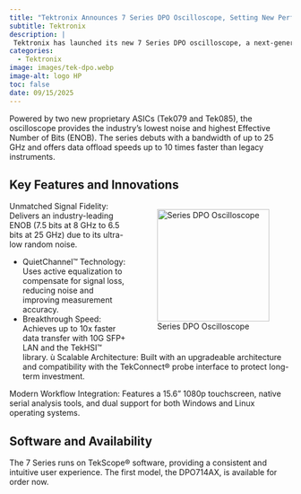 ```yaml
---
title: "Tektronix Announces 7 Series DPO Oscilloscope, Setting New Performance Benchmark"
subtitle: Tektronix
description: |
 Tektronix has launched its new 7 Series DPO oscilloscope, a next-generation, ultra-high-performance instrument designed for engineers and researchers in demanding fields like high-speed communications, AI, quantum computing, and high-energy physics.
categories:
  - Tektronix
image: images/tek-dpo.webp
image-alt: logo HP
toc: false
date: 09/15/2025
---
```





Powered by two new proprietary ASICs (Tek079 and Tek085), the oscilloscope provides the industry's lowest noise and highest Effective Number of Bits (ENOB). The series debuts with a bandwidth of up to 25 GHz and offers data offload speeds up to 10 times faster than legacy instruments.

## Key Features and Innovations
::: {style="float: right; margin-left: 15px; margin-bottom: 10px;"}
![Series DPO Oscilloscope](images/tek-dpo.webp){width="200px"}
:::

Unmatched Signal Fidelity: Delivers an industry-leading ENOB (7.5 bits at 8 GHz to 6.5 bits at 25 GHz) due to its ultra-low random noise.

* QuietChannel™ Technology: Uses active equalization to compensate for signal loss, reducing noise and improving measurement accuracy.
* Breakthrough Speed: Achieves up to 10x faster data transfer with 10G SFP+ LAN and the TekHSI™ library.
ù Scalable Architecture: Built with an upgradeable architecture and compatibility with the TekConnect® probe interface to protect long-term investment.

Modern Workflow Integration: Features a 15.6” 1080p touchscreen, native serial analysis tools, and dual support for both Windows and Linux operating systems.

## Software and Availability

The 7 Series runs on TekScope® software, providing a consistent and intuitive user experience. The first model, the DPO714AX, is available for order now.